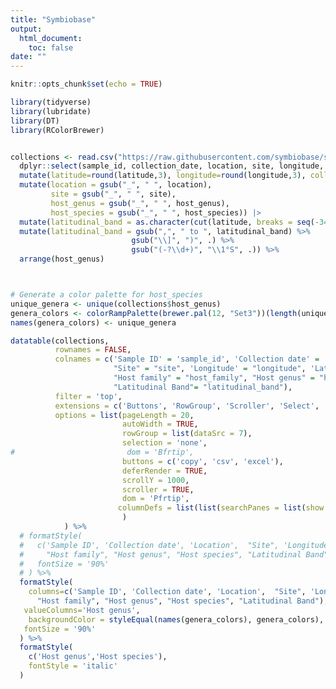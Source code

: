 ```yaml
---
title: "Symbiobase"
output: 
  html_document:
    toc: false
date: ""
---
```


```r
knitr::opts_chunk$set(echo = TRUE)
```

<style>
/* Set a custom width for the main content */
.main-container {
  max-width: 1200px; /* Adjust the width as needed */
  margin: 0 auto;   /* Center the content */
}
</style>

```r

library(tidyverse)
library(lubridate)
library(DT)
library(RColorBrewer)


collections <- read.csv("https://raw.githubusercontent.com/symbiobase/symbioID/main/Symbiobase.csv")  |>
  dplyr::select(sample_id, collection_date, location, site, longitude, latitude, host_family, host_genus, host_species) |> 
  mutate(latitude=round(latitude,3), longitude=round(longitude,3), collection_date=ymd(collection_date)) |> 
  mutate(location = gsub("_", " ", location),
         site = gsub("_", " ", site),
         host_genus = gsub("_", " ", host_genus),
         host_species = gsub("_", " ", host_species)) |> 
  mutate(latitudinal_band = as.character(cut(latitude, breaks = seq(-34, -13, by = 1), include.lowest = TRUE))) %>%
  mutate(latitudinal_band = gsub(",", " to ", latitudinal_band) %>%
                           gsub("\\]", ")", .) %>%
                           gsub("(-?\\d+)", "\\1°S", .)) %>%
  arrange(host_genus)



# Generate a color palette for host_species
unique_genera <- unique(collections$host_genus)
genera_colors <- colorRampPalette(brewer.pal(12, "Set3"))(length(unique_genera))
names(genera_colors) <- unique_genera

datatable(collections,  
          rownames = FALSE, 
          colnames = c('Sample ID' = 'sample_id', 'Collection date' = 'collection_date', 'Location' = 'location', 
                       "Site" = "site", 'Longitude' = "longitude", 'Latitude' = 'latitude', 
                       "Host family" = "host_family", "Host genus" = "host_genus", "Host species" = "host_species", 
                       "Latitudinal Band"= "latitudinal_band"),
          filter = 'top', 
          extensions = c('Buttons', 'RowGroup', 'Scroller', 'Select', 'SearchPanes'), 
          options = list(pageLength = 20, 
                         autoWidth = TRUE,
                         rowGroup = list(dataSrc = 7),
                         selection = 'none',
#                         dom = 'Bfrtip',
                         buttons = c('copy', 'csv', 'excel'),
                         deferRender = TRUE,
                         scrollY = 1000,
                         scroller = TRUE,
                         dom = 'Pfrtip', 
                        columnDefs = list(list(searchPanes = list(show = FALSE), targets = c(1,2,4,5,6)))
                         )
            ) %>%
  # formatStyle(
  #   c('Sample ID', 'Collection date', 'Location',  "Site", 'Longitude', 'Latitude', 
  #     "Host family", "Host genus", "Host species", "Latitudinal Band"),
  #   fontSize = '90%'
  # ) %>%
  formatStyle(
    columns=c('Sample ID', 'Collection date', 'Location',  "Site", 'Longitude', 'Latitude', 
      "Host family", "Host genus", "Host species", "Latitudinal Band"),
   valueColumns='Host genus',
    backgroundColor = styleEqual(names(genera_colors), genera_colors),
   fontSize = '90%'
  ) %>%
  formatStyle(
    c('Host genus','Host species'),
    fontStyle = 'italic'
  )

```
